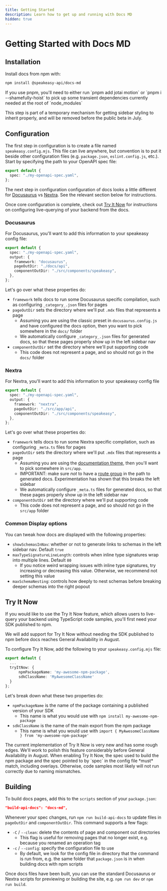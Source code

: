```yaml
---
title: Getting Started
description: Learn how to get up and running with Docs MD
hidden: true
---
```



# Getting Started with Docs MD

## Installation

Install docs from npm with:

```bash
npm install @speakeasy-api/docs-md
```

<Callout title="Warning for pnpm users" type="warning">
If you use pnpm, you'll need to either run `pnpm add jotai motion` or `pnpm i --shamefully-hoist` to pick up some transient dependencies currently needed at the root of `node_modules`

This step is part of a temporary mechanism for getting sidebar styling to inherit properly, and will be removed before the public beta in July.

</Callout>

## Configuration

The first step in configuration is to create a file named `speakeasy.config.mjs`. This file can live anywhere, but convention is to put it beside other configuration files (e.g. `package.json`, `eslint.config.js`, etc.). Start by specifying the path to your OpenAPI spec file:

```ts
export default {
  spec: "./my-openapi-spec.yaml",
};
```

The next step in configuration configuration of docs looks a little different for [Docusaurus](#docusaurus) vs [Nextra](#nextra). See the relevant section below for instructions.

Once core configuration is complete, check out [Try It Now](#try-it-now) for instructions on configuring live-querying of your backend from the docs.

### Docusaurus

For Docusaurus, you'll want to add this information to your speakeasy config file:

```ts
export default {
  spec: "./my-openapi-spec.yaml",
  output: {
    framework: "docusaurus",
    pageOutDir: "./docs/api",
    componentOutDir: "./src/components/speakeasy",
  },
};
```

Let's go over what these properties do:

- `framework` tells docs to run some Docusaurus specific compilation, such as configuring `_category_.json` files for pages
- `pageOutDir` sets the directory where we'll put `.mdx` files that represents a page
  - Assuming you are using the classic preset in `docusaurus.config.js` and have configured the docs option, then you want to pick somewhere in the `docs/` folder
  - We automatically configure `_category_.json` files for generated docs, so that these pages properly show up in the left sidebar nav
- `componentOutDir` set the directory where we'll put supporting code
  - This code does not represent a page, and so should not go in the `docs/` folder

### Nextra

For Nextra, you'll want to add this information to your speakeasy config file

```ts
export default {
  spec: "./my-openapi-spec.yaml",
  output: {
    framework: "nextra",
    pageOutDir: "./src/app/api",
    componentOutDir: "./src/components/speakeasy",
  },
};
```

Let's go over what these properties do:

- `framework` tells docs to run some Nextra specific compilation, such as configuring `_meta.ts` files for pages
- `pageOutDir` sets the directory where we'll put `.mdx` files that represents a page
  - Assuming you are using the [documentation theme](https://nextra.site/docs/docs-theme/start), then you'll want to pick somewhere in `src/app`.
  - IMPORTANT: make sure _not_ to have a [route group](https://nextjs.org/docs/app/api-reference/file-conventions/route-groups) in the path to generated docs. Experimentation has shown that this breaks the left sidebar
  - We automatically configure `_meta.ts` files for generated docs, so that these pages properly show up in the left sidebar nav
- `componentOutDir` set the directory where we'll put supporting code
  - This code does not represent a page, and so should not go in the `src/app` folder

### Common Display options

You can tweak how docs are displayed with the following properties:

- `showSchemasInNav`: whether or not to generate links to schemas in the left sidebar nav. Default `true`
- `maxTypeSignatureLineLength`: controls when inline type signatures wrap into multiple lines. Default `80`
  - If you notice weird wrapping issues with inline type signatures, try increasing or decreasing this value. Otherwise, we recommend not setting this value
- `maxSchemaNesting`: controls how deeply to nest schemas before breaking deeper schemas into the right popout

## Try It Now

If you would like to use the Try It Now feature, which allows users to live-query your backend using TypeScript code samples, you'll first need your SDK published to npm.

<Callout title="Note" type="info">
  We will add support for Try It Now without needing the SDK published to npm
  before docs reaches General Availability in August.
</Callout>

To configure Try It Now, add the following to your `speakeasy.config.mjs` file:

```ts
export default {
  ...
  tryItNow: {
	  npmPackageName: 'my-awesome-npm-package',
	  sdkClassName: 'MyAwesomeClassName'
  }
};
```

Let's break down what these two properties do:

- `npmPackageName` is the name of the package containing a published version of your SDK
  - This name is what you would use with `npm install my-awesome-npm-package`
- `sdkClassName` is the name of the main export from the npm package
  - This name is what you would use with `import { MyAwesomeClassName } from 'my-awesome-npm-package'`

<Callout title="Note" type="info">
  The current implementation of Try It Now is very new and has some rough edges.
  We'll work to polish this feature considerably before General Availability in
  August.
</Callout>

<Callout title="Warning" type="warning">
  When enabling Try It Now, the spec used to build the npm package and the spec
  pointed to by `spec` in the config file *must* match, including overlays.
  Otherwise, code samples most likely will not run correctly due to naming
  mismatches.
</Callout>

## Building

To build docs pages, add this to the `scripts` section of your `package.json`:

```json
"build-api-docs": "docs-md",
```

Whenever your spec changes, run `npm run build-api-docs` to update files in `pageOutDir` and `componentOutDir`. This command supports a few flags:

- `-C` / `--clean`: delete the contents of page and component out directories
  - This flag is useful for removing pages that no longer exist, e.g. because you renamed an operation tag
- `-c` / `--config`: specify the configuration file to use
  - By default, we look for the config file in directory that the command is run from, e.g. the same folder that `package.json` is in when building docs with npm scripts

Once docs files have been built, you can use the standard Docusaurus or Nextra scripts for previewing or building the site, e.g. `npm run dev` or `npm run build`.
